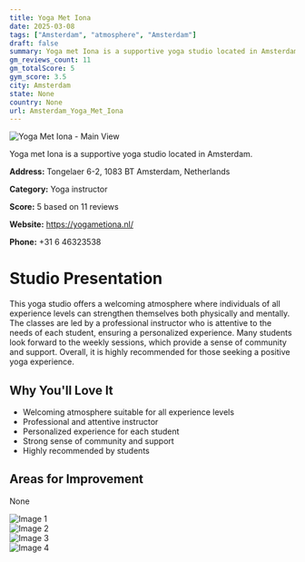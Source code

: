 ```yaml
---
title: Yoga Met Iona
date: 2025-03-08
tags: ["Amsterdam", "atmosphere", "Amsterdam"]  
draft: false
summary: Yoga met Iona is a supportive yoga studio located in Amsterdam.
gm_reviews_count: 11
gm_totalScore: 5
gym_score: 3.5
city: Amsterdam
state: None
country: None
url: Amsterdam_Yoga_Met_Iona
---
```


<div className="aspect-[16/9] relative my-8">
  <img 
    src="https://lh5.googleusercontent.com/p/AF1QipNXchVS8FEZpAvgKAviTptBretTKMThgYwMXOMy=w1920-h1080-k-no"
    alt="Yoga Met Iona - Main View"
    className="object-cover absolute inset-0 w-full h-full rounded-lg"
  />
</div>

Yoga met Iona is a supportive yoga studio located in Amsterdam.

**Address:** Tongelaer 6-2, 1083 BT Amsterdam, Netherlands

**Category:** Yoga instructor

**Score:** 5 based on 11 reviews

**Website:** https://yogametiona.nl/

**Phone:** +31 6 46323538

# Studio Presentation

This yoga studio offers a welcoming atmosphere where individuals of all experience levels can strengthen themselves both physically and mentally. The classes are led by a professional instructor who is attentive to the needs of each student, ensuring a personalized experience. Many students look forward to the weekly sessions, which provide a sense of community and support. Overall, it is highly recommended for those seeking a positive yoga experience.


## Why You'll Love It

- Welcoming atmosphere suitable for all experience levels
- Professional and attentive instructor
- Personalized experience for each student
- Strong sense of community and support
- Highly recommended by students

## Areas for Improvement

None

<div className="grid grid-cols-1 xl:grid-cols-2 gap-4 my-8">
<div className="aspect-[4/3] relative"><img src="https://lh5.googleusercontent.com/p/AF1QipN26d2imaxTmJfVHdjaofw4Naqlu1Ld10JFtrJQ=w1920-h1080-k-no" alt="Image 1" className="object-cover absolute inset-0 w-full h-full rounded-lg" /></div>
<div className="aspect-[4/3] relative"><img src="https://lh5.googleusercontent.com/p/AF1QipOHcQsUUqirnYccA55k7d5uldPr42ggUtEW_D2U=w1920-h1080-k-no" alt="Image 2" className="object-cover absolute inset-0 w-full h-full rounded-lg" /></div>
<div className="aspect-[4/3] relative"><img src="https://lh5.googleusercontent.com/p/AF1QipNEKdFOSFpoYF_5VTSgBXKDX93jZQYmCDgj5Fd5=w1920-h1080-k-no" alt="Image 3" className="object-cover absolute inset-0 w-full h-full rounded-lg" /></div>
<div className="aspect-[4/3] relative"><img src="https://lh5.googleusercontent.com/p/AF1QipMx7b_H8a7GoASoh0q8fidWnXsSVCbPeFGCcYIm=w1920-h1080-k-no" alt="Image 4" className="object-cover absolute inset-0 w-full h-full rounded-lg" /></div>
</div>